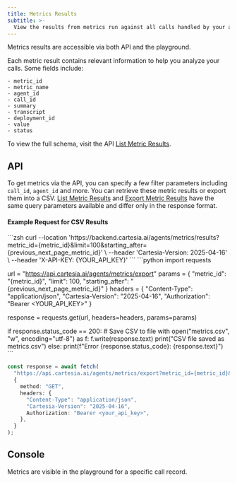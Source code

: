 ```yaml
---
title: Metrics Results
subtitle: >-
  View the results from metrics run against all calls handled by your agent.
---
```


Metrics results are accessible via both API and the playground.

Each metric result contains relevant information to help you analyze your calls. Some fields include:

```
- metric_id
- metric_name
- agent_id
- call_id
- summary
- transcript
- deployment_id
- value
- status
```

To view the full schema, visit the API [List Metric Results](../../api-reference/agents/metrics/list-metric-results).

## API

To get metrics via the API, you can specify a few filter parameters including `call_id`, `agent_id` and more. You can retrieve these metric results or export them into a CSV. [List Metric Results](/api-reference/agents/metrics/list-metric-results) and [Export Metric Results](/api-reference/agents/metrics/export-metric-results) have the same query parameters available and differ only in the response format.

#### Example Request for CSV Results

<Tabs>
  <Tab title="cURL">
    ```zsh
curl --location 'https://backend.cartesia.ai/agents/metrics/results?metric_id={metric_id}&limit=100&starting_after={previous_next_page_metric_id}' \
--header 'Cartesia-Version: 2025-04-16' \
--header 'X-API-KEY: {YOUR_API_KEY}'
    ```
  </Tab>
  <Tab title="python">
    ```python
import requests

url = "https://api.cartesia.ai/agents/metrics/export"
params = {
    "metric_id": "{metric_id}",
    "limit": 100,
    "starting_after": "{previous_next_page_metric_id}"
}
headers = {
    "Content-Type": "application/json",
    "Cartesia-Version": "2025-04-16",
    "Authorization": "Bearer <YOUR_API_KEY>"
}

response = requests.get(url, headers=headers, params=params)

if response.status_code == 200:
    # Save CSV to file
    with open("metrics.csv", "w", encoding="utf-8") as f:
        f.write(response.text)
    print("CSV file saved as metrics.csv")
else:
    print(f"Error {response.status_code}: {response.text}")
    ```
  </Tab>
  <Tab title="javascript">
```typescript
const response = await fetch(
  "https://api.cartesia.ai/agents/metrics/export?metric_id={metric_id}&limit=100&starting_after={previous_next_page_metric_id}",
  {
    method: "GET",
    headers: {
      "Content-Type": "application/json",
      "Cartesia-Version": "2025-04-16",
      Authorization: "Bearer <your_api_key>",
    },
  }
);
```
  </Tab>
</Tabs>


## Console

Metrics are visible in the playground for a specific call record.


